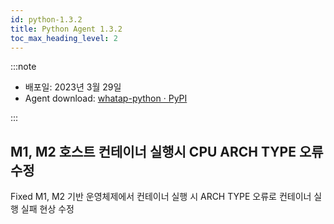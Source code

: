 ```yaml
---
id: python-1.3.2
title: Python Agent 1.3.2
toc_max_heading_level: 2
---
```



:::note

-   배포일: 2023년 3월 29일
-   Agent download: [whatap-python · PyPI](https://pypi.org/project/whatap-python/1.3.2/)

:::

## M1, M2 호스트 컨테이너 실행시 CPU ARCH TYPE 오류 수정​

<p><Status>Fixed</Status> M1, M2 기반 운영체제에서 컨테이너 실행 시 ARCH TYPE 오류로 컨테이너 실행 실패 현상 수정</p>
